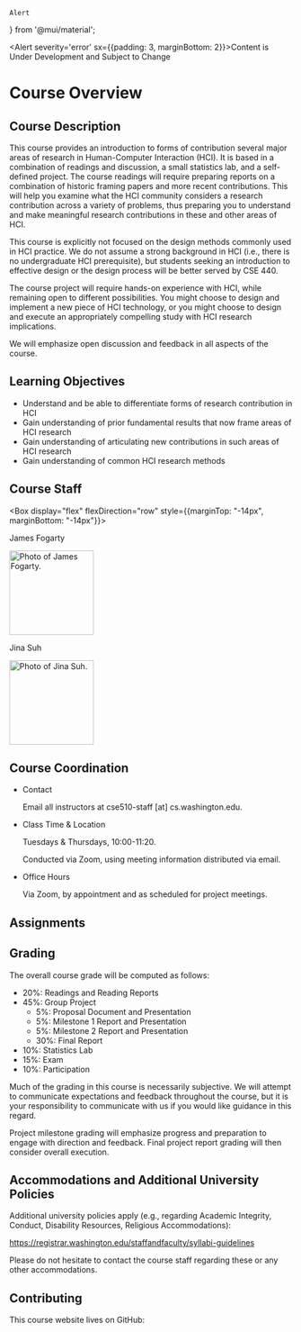 



    Alert
} from '@mui/material';

<Alert severity='error' sx={{padding: 3, marginBottom: 2}}>Content is Under Development and Subject to Change</Alert>

# Course Overview

## Course Description

This course provides an introduction to forms of contribution several major areas of research in Human-Computer Interaction (HCI).
It is based in a combination of readings and discussion, a small statistics lab, and a self-defined project.
The course readings will require preparing reports on a combination of historic framing papers and more recent contributions.
This will help you examine what the HCI community considers a research contribution across a variety of problems,
thus preparing you to understand and make meaningful research contributions in these and other areas of HCI.

This course is explicitly not focused on the design methods commonly used in HCI practice.
We do not assume a strong background in HCI (i.e., there is no undergraduate HCI prerequisite),
but students seeking an introduction to effective design or the design process will be better served by CSE 440.

The course project will require hands-on experience with HCI, while remaining open to different possibilities. 
You might choose to design and implement a new piece of HCI technology, 
or you might choose to design and execute an appropriately compelling study with HCI research implications.

We will emphasize open discussion and feedback in all aspects of the course.

## Learning Objectives

- Understand and be able to differentiate forms of research contribution in HCI
- Gain understanding of prior fundamental results that now frame areas of HCI research
- Gain understanding of articulating new contributions in such areas of HCI research
- Gain understanding of common HCI research methods

## Course Staff

<!-- TODO Determine a non-hacky way to get reasonable spacing here.
          Problem is there's no margin collapse for a flexbox.
          Tried to remove margin on children with nested selector,
          but no nested selector appeared to have any effect.
          Settled for manually-determined negative margins on the root Box.
          Set negative margin to same as <p>, effectively collapsing those. -->
<Box display="flex" flexDirection="row" style={{marginTop: "-14px", marginBottom: "-14px"}}>
    <Box mr={2}>
        <p>James Fogarty</p>
        <p><img src={pathPhotoJames} height="150" alt="Photo of James Fogarty."/></p>
    </Box>
    <Box>
        <p>Jina Suh</p>
        <p><img src={pathPhotoJina} height="150" alt="Photo of Jina Suh."/></p>
    </Box>
</Box>

## Course Coordination

- Contact

  Email all instructors at cse510-staff [at] cs.washington.edu.

- Class Time & Location

  Tuesdays & Thursdays, 10:00-11:20.

  Conducted via Zoom, using meeting information distributed via email.

- Office Hours

  Via Zoom, by appointment and as scheduled for project meetings.

## Assignments

<AssignmentsOverview />

## Grading

The overall course grade will be computed as follows:

- 20%: Readings and Reading Reports
- 45%: Group Project
  - 5%: Proposal Document and Presentation
  - 5%: Milestone 1 Report and Presentation
  - 5%: Milestone 2 Report and Presentation
  - 30%: Final Report
- 10%: Statistics Lab
- 15%: Exam
- 10%: Participation

Much of the grading in this course is necessarily subjective.
We will attempt to communicate expectations and feedback throughout the course,
but it is your responsibility to communicate with us if you would like guidance in this regard.

Project milestone grading will emphasize progress and preparation to engage with direction and feedback.
Final project report grading will then consider overall execution.

## Accommodations and Additional University Policies

Additional university policies apply 
(e.g., regarding Academic Integrity, Conduct, Disability Resources, Religious Accommodations):

<https://registrar.washington.edu/staffandfaculty/syllabi-guidelines>

Please do not hesitate to contact the course staff regarding these or any other accommodations.

## Contributing

This course website lives on GitHub:

<p><CourseInformationLink linkName='linkGitHub' /></p>
